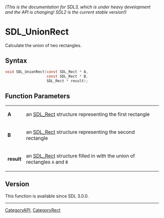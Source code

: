 ====== (This is the documentation for SDL3, which is under heavy development and the API is changing! SDL2 is the current stable version!) ======
= SDL_UnionRect =

Calculate the union of two rectangles.

== Syntax ==

<syntaxhighlight lang='c'>
void SDL_UnionRect(const SDL_Rect * A,
                   const SDL_Rect * B,
                   SDL_Rect * result);
</syntaxhighlight>

== Function Parameters ==

{|
|'''A'''
|an [[SDL_Rect]] structure representing the first rectangle
|-
|'''B'''
|an [[SDL_Rect]] structure representing the second rectangle
|-
|'''result'''
|an [[SDL_Rect]] structure filled in with the union of rectangles <code>A</code> and <code>B</code>
|}

== Version ==

This function is available since SDL 3.0.0.

----
[[CategoryAPI]], [[CategoryRect]]


